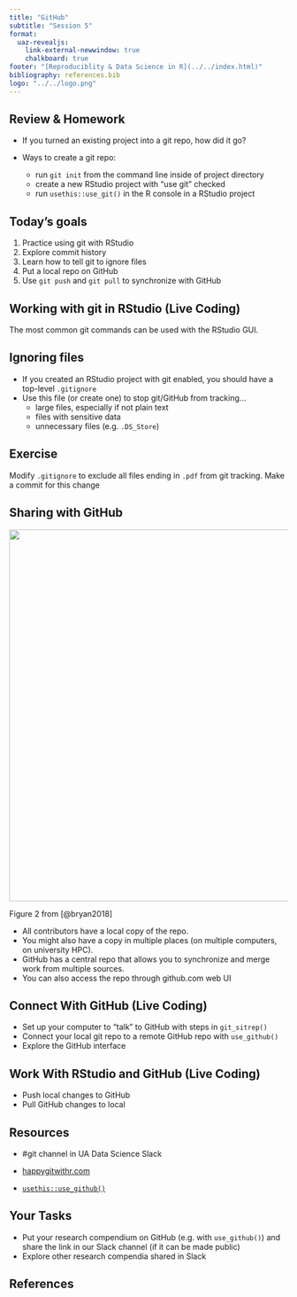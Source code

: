 ```yaml
---
title: "GitHub"
subtitle: "Session 5"
format: 
  uaz-revealjs:
    link-external-newwindow: true
    chalkboard: true
footer: "[Reproduciblity & Data Science in R](../../index.html)"
bibliography: references.bib
logo: "../../logo.png"
---
```


## Review & Homework

::: incremental
-   If you turned an existing project into a git repo, how did it go?

-   Ways to create a git repo:

    -   run `git init` from the command line inside of project directory
    -   create a new RStudio project with "use git" checked
    -   run `usethis::use_git()` in the R console in a RStudio project
:::

## Today's goals

1.  Practice using git with RStudio
2.  Explore commit history
3.  Learn how to tell git to ignore files
4.  Put a local repo on GitHub
5.  Use `git push` and `git pull` to synchronize with GitHub

## Working with git in RStudio (Live Coding)

The most common git commands can be used with the RStudio GUI.

## Ignoring files {.smaller}

-   If you created an RStudio project with git enabled, you should have a top-level `.gitignore`
-   Use this file (or create one) to stop git/GitHub from tracking...
    -   large files, especially if not plain text
    -   files with sensitive data
    -   unnecessary files (e.g. `.DS_Store`)

::: callout-tip
## Exercise

Modify `.gitignore` to exclude all files ending in `.pdf` from git tracking.
Make a commit for this change
:::

## Sharing with GitHub

![](github-diagram-bryan.png){fig-align="center" width="671"}

::: aside
Figure 2 from [@bryan2018]
:::

::: notes
-   All contributors have a local copy of the repo.
-   You might also have a copy in multiple places (on multiple computers, on university HPC).
-   GitHub has a central repo that allows you to synchronize and merge work from multiple sources.
-   You can also access the repo through github.com web UI
:::

## Connect With GitHub (Live Coding)

-   Set up your computer to "talk" to GitHub with steps in `git_sitrep()`
-   Connect your local git repo to a remote GitHub repo with `use_github()`
-   Explore the GitHub interface

## Work With RStudio and GitHub (Live Coding)

-   Push local changes to GitHub
-   Pull GitHub changes to local

## Resources

-   #git channel in UA Data Science Slack

-   [happygitwithr.com](https://happygitwithr.com/)

-   [`usethis::use_github()`](https://usethis.r-lib.org/reference/use_github.html)

## Your Tasks

-   Put your research compendium on GitHub (e.g. with `use_github()`) and share the link in our Slack channel (if it can be made public)
-   Explore other research compendia shared in Slack

## References

::: refs
:::

